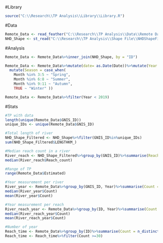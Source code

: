 #Library
```{r}
source("C:\\Research\\TP Analysis\\Library\\Library.R")
```
#Data
```{r}
Remote_Data <- read_feather("C:\\Research\\TP Analysis\\Data\\Remote Data\\CLEAR-TP.feather") #33497
NHD_Shape <- st_read("C:\\Research\\TP Analysis\\Shape File\\NHDShapeFile\\nhdplusv2_modified_v1.0.shp")
```
#Analysis
```{r}
Remote_Data <- Remote_Data%>%inner_join(NHD_Shape, by = "ID")

Remote_Data <- Remote_Data%>%mutate(date= as.Date(Date))%>%mutate(Year = year(Date), Month = month(Date))%>%
  mutate(Season = case_when(
    Month %in% 3:5 ~ "Spring",
    Month %in% 6:8 ~ "Summer",
    Month %in% 9:11 ~ "Autumn",
    TRUE ~ "Winter" ))

Remote_Data <- Remote_Data%>%filter(Year < 2019)
```
#Stats
```{r}
#TP with data
length(unique(Remote_Data$GNIS_ID))
unique_IDs <- unique(Remote_Data$GNIS_ID)

#Total length of river
NHD_Shape_Filtered <- NHD_Shape%>%filter(GNIS_ID%in%unique_IDs)
sum(NHD_Shape_Filtered$LENGTHKM_)

#Median reach count in a river
River_reach <- NHD_Shape_Filtered%>%group_by(GNIS_ID)%>%summarise(Reach_count = median(n_distinct(ID)))
median(River_reach$Reach_count)

#Range of TP
range(Remote_Data$Estimated)

#Year measurement per river
River_year <- Remote_Data%>%group_by(GNIS_ID, Year)%>%summarise(Count = n())
median(River_year$Count)
mean(River_year$Count)

#Year measurement per reach
River_reach_year <- Remote_Data%>%group_by(ID, Year)%>%summarise(Count = n())
median(River_reach_year$Count)
mean(River_reach_year$Count)

#Number of year 
Reach_time <- Remote_Data%>%group_by(ID)%>%summarise(Count = n_distinct(Year))
Reach_time <- Reach_time%>%filter(Count >=30)

```



